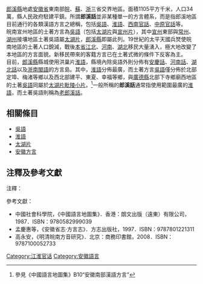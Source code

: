 {{About|郎溪地區现今通行的各類方言之總稱|郎溪地區的土著方言|老郎溪話}}
[[郎溪縣|郎溪縣]]地處[[安徽省|安徽省]]東南部[[皖|皖]]、[[蘇|蘇]]、[[浙|浙]]三省交界地區。面積1105平方千米，人口34萬，縣人民政府駐建平鎮。所謂'''郎溪話'''並非某種單一的方言體系，而是指郎溪地區目前通行的各類漢語方言之總稱，包括[[吳語|吳語]]、[[淮語|淮語]]、[[西南官話|西南官話]]、[[中原官話|中原官話]]等。<br />
皖南宣州地區的土著方言為[[吳語|吳語]]（包括[[太湖片|太湖片]]與[[宣州片|宣州片]]），其中[[宣州|宣州]]東部與[[常州|常州]]、[[湖州|湖州]]接壤地區土著吳語屬[[太湖片|太湖片]]，[[郎溪縣|郎溪縣]]即屬此列。19世紀的太平天國兵燹使皖南地區的土著人口銳減，戰後[[皖中|本省江北]]、[[河南|河南]]、[[湖北|湖北]]移民大量湧入，極大地改變了本地區的方言面貌。新移民帶來的客籍方言已在土著式微的條件下反客為主。<br />
目前，[[郎溪縣|郎溪縣]]縣城使用洪巢片[[淮語|淮語]]，縣境內除吳語外則分佈有[[安慶話|安慶話]]、[[中原官話|河南話]]、[[西南官話|湖北話]]以及[[浙南閩語|浙南閩語]]的方言島。其中，[[淮語|淮語]]分佈最廣，而土著方言[[吳語|吳語]]僅分佈於北部定埠、梅渚等鄉以及西北部建平、東夏、幸福等鄉，與[[廣德縣|廣德縣]]北部下寺鄉廟西地區的土著[[吳語|吳語]]同屬於[[太湖片|太湖片]][[毗陵小片|毗陵小片]]。<ref>參見《中國語言地圖集》B10“安徽南部漢語方言”</ref>一般所稱的'''郎溪話'''通常指使用範圍最廣的[[淮語|淮語]]，而土著吳語則稱為[[老郎溪話|老郎溪話]]。

==相關條目==
*[[吳語|吳語]]
*[[淮語|淮語]]
*[[太湖片|太湖片]]
*[[安徽方言|安徽方言]]

==注釋及參考文獻==
;注釋：
{{reflist}}
;參考文獻：
*中國社會科學院，《中國語言地圖集》．香港：朗文出版（遠東）有限公司，1987．ISBN：9780582999039
*孟慶惠等，《安徽省志·方言志》．方志出版社，1997．ISBN：9787801221311
*高永安，《明清皖南方音研究》．北京：商務印書館，2008．ISBN：9787100052733

{{漢語}}
{{淮語}}
[[Category:江淮官话|Category:江淮官话]]
[[Category:安徽語言|Category:安徽語言]]